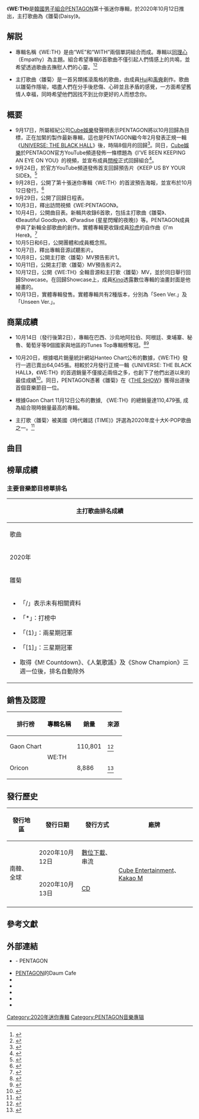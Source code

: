 {{Infobox Album
| Name           = WE:TH
| Type           = 迷你專輯
| Cover          =PENTAGON-WETH.jpg
| Artist         = [[Pentagon_(男子組合)|PENTAGON]]
| Released       = {{Start date|2020|10|12}}
| Recorded       = 2020年
| Format         = {{hlist|[[CD|CD]]|[[數位音樂下載|數位音樂下載]]}}
| Genre          = [[韓語流行音樂|韓語流行音樂]]
| Language       = [[韓語|韓語]]
| Label          = {{hlist|[[Cube娛樂|Cube娛樂]]|[[Kakao_M|Kakao M]]}}
| Last album     = UNIVERSE: THE HISTORY<br />（2020年）
| This album     = '''WE:TH'''<br />（2020年）
| Next album     = [[LOVE_or_TAKE|LOVE or TAKE]]<br />（2021年）
| Misc           ={{External music video|Type=Ep|{{YouTube|id = W7ZIz4w9Edo |title = Daisy}}}}
}}

《'''WE:TH'''》是[[韓國|韓國]][[男子組合|男子組合]][[Pentagon_(男子組合)|PENTAGON]]第十張迷你專輯，於2020年10月12日推出，主打歌曲為《雛菊(Daisy)》。

== 解説 ==
* 專輯名稱《WE:TH》是由“WE”和“WITH”兩個單詞組合而成。專輯以[[同理心|同理心]]（Empathy）為主題。組合希望專輯6首歌曲不僅引起人們情感上的共鳴，並希望透過歌曲去撫慰人們的心靈。<ref>{{Cite web |url=http://www.cubeent.co.kr/pentagonalbum/4232842 |title=PENTAGON WE:TH Album Information |accessdate=2020-10-12 |archive-date=2022-03-14 |dead-url=no |archive-url=https://web.archive.org/web/20220314030417/http://www.cubeent.co.kr/pentagonalbum/4232842 }}</ref><ref>{{Cite web |url=https://www.soompi.com/article/1431098wpp/pentagon-describes-new-album-concept-reveals-jinhos-reaction-to-daisy-and-more |title=PENTAGON Describes New Album Concept, Reveals Jinho’s Reaction To “Daisy,” And More |accessdate=2020-10-12 |archive-date=2021-06-17 |dead-url=no |archive-url=https://web.archive.org/web/20210617184610/https://www.soompi.com/article/1431098wpp/pentagon-describes-new-album-concept-reveals-jinhos-reaction-to-daisy-and-more }}</ref>

* 主打歌曲〈雛菊〉是一首另類搖滾風格的歌曲，由成員[[李會澤|Hui]]和[[鄭禹奭|禹奭]]創作。歌曲以雛菊作隱喻，唱盡人們在分手後悲傷、心碎並且矛盾的感覺，一方面希望舊情人幸福，同時希望他們因找不到比你更好的人而想念你。

== 概要 ==
* 9月17日，所屬經紀公司[[Cube娛樂|Cube娛樂]]發聲明表示PENTAGON將以10月回歸為目標，正在加緊的製作最新專輯，這也是PENTAGON繼今年2月發表正規一輯《[[UNIVERSE:_THE_BLACK_HALL|UNIVERSE: THE BLACK HALL]]》後，時隔8個月的回歸<ref>{{Cite web |url=https://www.koreastardaily.com/tc/news/130179 |title=時隔8個月！PENTAGON宣布將於10月份回歸，專輯製作進入倒數階段！ |accessdate=2020-09-18 |archive-date=2020-10-10 |dead-url=no |archive-url=https://web.archive.org/web/20201010144519/https://www.koreastardaily.com/tc/news/130179 }}</ref>。同日，[[Cube娛樂|Cube娛樂]]於PENTAGON官方YouTube頻道發佈一條標題為《I'VE BEEN KEEPING AN EYE ON YOU》的視頻，並宣布成員[[閆桉|閆桉]]正式回歸組合<ref>{{Cite web |url=https://www.news1.kr/articles/?4062815 |title=펜타곤 옌안, 스포 영상으로 복귀 예고…10월 컴백 합류 |accessdate=2020-09-18 |archive-date=2021-11-04 |dead-url=no |archive-url=https://web.archive.org/web/20211104100007/https://www.news1.kr/articles/?4062815 }}</ref>。
* 9月24日，於官方YouTube頻道發佈首支回歸預告片《KEEP US BY YOUR SIDE》。<ref>{{Cite web |url=https://www.soompi.com/article/1427504wpp/watch-pentagon-previews-comeback-with-touching-keep-us-by-your-side-trailer |title=Update: PENTAGON Unveils Track List For New Mini Album “WE:TH” |accessdate=2020-09-24 |archive-date=2021-03-01 |dead-url=no |archive-url=https://web.archive.org/web/20210301015958/https://www.soompi.com/article/1427504wpp/watch-pentagon-previews-comeback-with-touching-keep-us-by-your-side-trailer }}</ref>
* 9月28日，公開了第十張迷你專輯〈WE:TH〉的首波預告海報，並宣布於10月12日發行。<ref>{{Cite web |url=https://www.koreastardaily.com/tc/news/130448 |title=Pentagon 敲定回歸日期　10 月中發行迷你十輯！ |accessdate=2020-09-28 |archive-date=2020-10-08 |dead-url=no |archive-url=https://web.archive.org/web/20201008081308/https://www.koreastardaily.com/tc/news/130448 }}</ref>
* 9月29日，公開了回歸日程表。
* 10月3日，釋出訪問視頻《WE:PENTAGON》。
* 10月4日，公開曲目表。新輯共收錄6首歌，包括主打歌曲《雛菊》、《Beautiful Goodbye》、《Paradise (星星閃耀的夜晚)》等。PENTAGON成員參與了新輯全部歌曲的創作。實體專輯更收錄成員[[珍虎|珍虎]]的自作曲《I'm Here》。<ref>{{Cite web |url=https://cn.yna.co.kr/view/ACK20201005001400881 |title=PENTAGON将发布迷你十辑《WE:TH》 |accessdate=2020-10-05 |archive-date=2021-04-15 |dead-url=no |archive-url=https://web.archive.org/web/20210415180739/https://cn.yna.co.kr/view/ACK20201005001400881 }}</ref>
* 10月5日和6日，公開團體和成員概念照。
* 10月7日，釋出專輯音源試聽影片。
* 10月8日，公開主打歌〈雛菊〉MV預告影片1。
* 10月11日，公開主打歌〈雛菊〉MV預告影片2。
* 10月12日，公開《WE:TH》全輯音源和主打歌〈雛菊〉MV，並於同日舉行回歸Showcase。在回歸Showcase上，成員[[Kino|Kino]]透露數位專輯的油畫封面是他繪畫的。
* 10月13日，實體專輯發售。實體專輯共有2種版本，分別為「Seen Ver.」及「Unseen Ver.」。

== 商業成績==
* 10月14日（發行後第2日），專輯在巴西、沙烏地阿拉伯、阿根廷、柬埔寨、秘魯、葡萄牙等9個國家與地區的iTunes Top專輯榜奪冠。<ref>{{Cite web |url=https://www.epochtimes.com/b5/20/10/14/n12474928.htm |title=PENTAGON展現新風貌 《WE:TH》9區iTunes奪冠 |accessdate=2020-10-14 |archive-date=2020-10-19 |dead-url=no |archive-url=https://web.archive.org/web/20201019171502/https://www.epochtimes.com/b5/20/10/14/n12474928.htm }}</ref><ref>{{Cite web |url=https://www.soompi.com/article/1431410wpp/pentagons-new-album-ranks-high-on-itunes-charts-around-the-world |title=PENTAGON’s New Album Ranks High On iTunes Charts Around The World |accessdate=2020-10-13 |archive-date=2021-02-25 |dead-url=no |archive-url=https://web.archive.org/web/20210225002411/https://www.soompi.com/article/1431410wpp/pentagons-new-album-ranks-high-on-itunes-charts-around-the-world }}</ref>

* 10月20日，根據唱片銷量統計網站Hanteo Chart公布的數據，《WE:TH》發行一週已賣出64,045張。相較於2月發行正規一輯《UNIVERSE: THE BLACK HALL》，《WE:TH》的首週銷量不僅接近兩倍之多，也創下了他們出道以來的最佳成績<ref>{{Cite web |url=https://www.koreastardaily.com/tc/news/131014 |title=Pentagon 新專輯首週銷量破 6 萬張　刷新自身最佳紀錄！ |accessdate=2020-10-20 |archive-date=2020-12-05 |dead-url=no |archive-url=https://web.archive.org/web/20201205094353/https://www.koreastardaily.com/tc/news/131014 }}</ref>。同日，PENTAGON憑著《雛菊》在《[[THE_SHOW_(SBS_MTV節目)|THE SHOW]]》獲得出道後首個音樂節目一位。

* 根據Gaon Chart 11月12日公布的數據, 《WE:TH》的總銷量達110,479張, 成為組合現時銷量最高的專輯。

* 主打歌〈雛菊〉被美國《時代雜誌 (TIME)》評選為2020年度十大K-POP歌曲之一。<ref>{{Cite web |url=https://www.kpopn.com/2020/12/14/check-out-times-magazines-10-k-pop-songs-and-albums-of-the-year |title=《時代雜誌》公布年度 K-POP 十大歌曲與專輯！ |accessdate=2020-12-14 |archive-date=2021-04-22 |dead-url=no |archive-url=https://web.archive.org/web/20210422232557/https://www.kpopn.com/2020/12/14/check-out-times-magazines-10-k-pop-songs-and-albums-of-the-year }}</ref>

== 曲目 ==
{{Track listing
| total_length     = 20:06

| title1          = '''雛菊'''
| note1           = 데이지 / Daisy
| lyrics1         = [[李會澤|Hui]]<br>[[鄭禹奭|禹奭]]
| music1          = Hui<br>NATHAN<br>禹奭
| arranger1       = NATHAN<br>Yunji
| length1         = 3:09

| title2          = Beautiful Goodbye
| note2           = 
| lyrics2         = [[姜炯求|Kino]]<br>禹奭
| music2          = Kino<br>NATHAN<br>HOHO
| arranger2       = NATHAN<br>HOHO
| length2         = 3:22

| title3          = 那年 那月 那日
| note3           = 그해 그달 그날 / Nostalgia
| lyrics3         = 禹奭
| music3          = MosPick<br>禹奭
| arranger3       = MosPick
| length3         = 3:04

| title4          = You Like
| note4           = 
| lyrics4         = Hui<br>禹奭
| music4          = Hui<br>Minit<br>禹奭
| arranger4       = Minit
| length4         = 3:15

| title5          = Paradise (星星閃耀的夜晚)
| note5           = 별이 빛나는 이 밤
| lyrics5         = Kino<br>禹奭
| music5          = Kino<br>MosPick
| arranger5       = MosPick
| length5         = 3:35

| title6          = I'm Here
| note6           = CD ONLY
| lyrics6         = [[趙珍虎|珍虎]]
| music6          = 珍虎
| arranger6       = NATHAN<br>Jun.p
| length6         = 3:41
}}

== 榜單成績 ==
===主要音樂節目榜單排名===
{| class="wikitable" style="text-align:center; font-size:90%;"
|-style="background;color:black; font-weight:bold;"  width="70px"
! colspan="7" |'''主打歌曲排名成績'''
|-
!歌曲
![[Mnet媒體|Mnet]]<br /><small>《[[M_Countdown|M! Countdown]]》</small>
![[KBS第2频道|KBS2]]<br /><small>《{{tsl|en|Music Bank||音樂銀行}}》</small>
![[文化廣播_(韓國)|MBC]]<br /><small>《[[Show!_音樂中心|Show! 音樂中心]]》</small>
![[SBS株式會社|SBS]]<br /><small>《[[人氣歌謠|人氣歌謠]]》</small>
![[MBC_Plus_Media|MBC Music]]<br /><small>《[[Show_Champion|Show Champion]]》</small>
![[SBS_MTV|SBS MTV]]<br /><small>《[[THE_SHOW_(SBS_MTV節目)|THE SHOW]]》</small>
|-
! colspan="7" |2020年
|-
|雛菊
| 3
| 12
| 31
| 18
| 3
| '''1'''
|-
| colspan="7" |{{col-begin}}
{{col-break}}
*「/」表示未有相關資料
{{col-break}}
*「*」：打榜中
{{col-break}}
*「(1)」：兩星期冠軍
{{col-break}}
*「[1]」：三星期冠軍
{{col-break}}
*取得《M! Countdown》、《人氣歌謠》及《Show Champion》三週一位後，排名自動除外
{{col-break}}
{{col-end}}
|}

== 銷售及認證 ==
{| class="wikitable" style="text-align:center"
! style="background: color:black " |排行榜
! style="background; color:black " |專輯名稱
!銷量
!來源
|-
!Gaon Chart
|rowspan=2 |WE:TH
|110,801
|<ref>{{cite web|title=2020年GAON專輯年榜75位|url=http://gaonchart.co.kr/main/section/chart/album.gaon?nationGbn=T&serviceGbn=S1020&termGbn=year&hitYear=2020&year_time=3|accessdate=2021-01-08|archive-date=2021-01-10|archive-url=https://web.archive.org/web/20210110094810/http://gaonchart.co.kr/main/section/chart/album.gaon?nationGbn=T&serviceGbn=S1020&termGbn=year&hitYear=2020&year_time=3|dead-url=no}}</ref>
|-
!Oricon
|8,886
|<ref>{{cite web|url=https://www.oricon.co.jp/rank/ja/m/2020-10/p/5/|script-title=ja:月間 アルバムランキング 2020年10月度|trans-title=Monthly album ranking October|work=Oricon|accessdate=November 12, 2020|archive-date=2020-11-20|archive-url=https://web.archive.org/web/20201120034130/https://www.oricon.co.jp/rank/ja/m/2020-10/p/5/|dead-url=no}}</ref>
|}

== 發行歷史 ==
{| class="wikitable" style="text-align:center"
!發行地區|| 發行日期 || 發行方式 || 廠牌
|-
| rowspan=2 | 南韓、全球 || 2020年10月12日 ||[[數位下載|數位下載]]、串流|| rowspan=3 | [[Cube娛樂|Cube Entertainment]]、[[Kakao_M|Kakao M]]
|-
| 2020年10月13日 ||[[雷射唱片|CD]]
|- 
|}

==參考文獻==
{{Reflist}}

== 外部連結 ==
* {{official|http://www.cubeent.co.kr/pentagon|CUBE}} - PENTAGON
* [https://web.archive.org/web/20180604024436/http://cafe.daum.net/cube-pentagon PENTAGON]的Daum Cafe{{ko}}
* {{twitter|CUBE_PTG|PENTAGON}}{{ko}}
* {{instagram|CUBE_PTG|PENTAGON}}{{ko}}
* {{facebook|pentagon.unitedcube|PENTAGON}}{{ko}}
*{{youtube|channel=UCw4NcAAtRsjL-cGlBrUnMTQ|PENTAGON}}{{en}}
* {{twitter|cube_ptg_staff|PENTAGON Staff}}{{ko}}

{{NoteFoot}}

{{PENTAGON}}

[[Category:2020年迷你專輯|Category:2020年迷你專輯]]
[[Category:PENTAGON音樂專辑|Category:PENTAGON音樂專辑]]